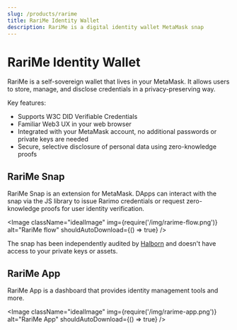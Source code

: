 ```yaml
---
slug: /products/rarime
title: RariMe Identity Wallet
description: RariMe is a digital identity wallet MetaMask snap
---
```


# RariMe Identity Wallet

RariMe is a self-sovereign wallet that lives in your MetaMask. It allows users to store, manage, and disclose credentials in a privacy-preserving way.

Key features:
- Supports W3C DID Verifiable Credentials
- Familiar Web3 UX in your web browser
- Integrated with your MetaMask account, no additional passwords or private keys are needed
- Secure, selective disclosure of personal data using zero-knowledge proofs

<!-- TODO: add video demo -->

## RariMe Snap

<OutLink href="https://snaps.metamask.io/snap/npm/rarimo/rarime/">RariMe Snap</OutLink> is an extension for MetaMask. DApps can interact with the snap via the <OutLink href="https://www.npmjs.com/package/@rarimo/rarime-connector">JS library</OutLink> to issue Rarimo credentials or request zero-knowledge proofs for user identity verification.

<Image className="idealImage" img={require('/img/rarime-flow.png')} alt="RariMe flow" shouldAutoDownload={() => true} />

The snap has been independently audited by [Halborn](/resources/audits#rarime-snap) and doesn't have access to your private keys or assets.

## RariMe App

<OutLink href="https://dashboard.rarime.com">RariMe App</OutLink> is a dashboard that provides identity management tools and more.

<Image className="idealImage" img={require('/img/rarime-app.png')} alt="RariMe App" shouldAutoDownload={() => true} />


